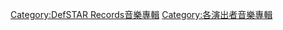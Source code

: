 {{DEFAULTSORT:CHEMISTRY}}
[[Category:DefSTAR_Records音樂專輯|Category:DefSTAR Records音樂專輯]]
[[Category:各演出者音樂專輯|Category:各演出者音樂專輯]]
